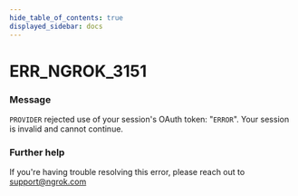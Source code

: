 ```yaml
---
hide_table_of_contents: true
displayed_sidebar: docs
---
```



# ERR_NGROK_3151

### Message
`PROVIDER` rejected use of your session's OAuth token: "`ERROR`". Your session is invalid and cannot continue.

<ErrorDetails error='err_ngrok_3151' />


### Further help
If you're having trouble resolving this error, please reach out to [support@ngrok.com](mailto:support@ngrok.com?subject=Help%20with%20ERR_NGROK_3151)

